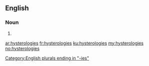 ==English==

===Noun===
{{head|en|noun plural form}}

# {{plural of|hysterology|lang=en}}

[[Category:English plurals ending in "-ies"]]

[[ar:hysterologies]]
[[fr:hysterologies]]
[[ku:hysterologies]]
[[my:hysterologies]]
[[no:hysterologies]]